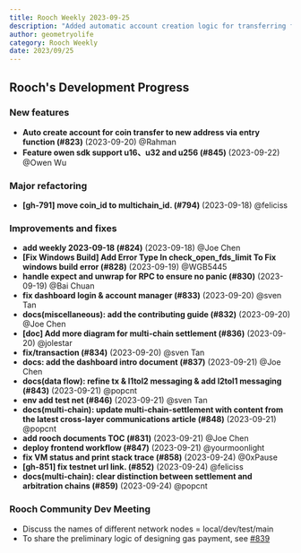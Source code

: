 ```yaml
---
title: Rooch Weekly 2023-09-25
description: "Added automatic account creation logic for transferring funds to new accounts, added SDK support for numerical values, refactoring multi-chain IDs, supplemented the document TOC and content, and fixed minor issues"
author: geometryolife
category: Rooch Weekly
date: 2023/09/25
---
```



<PostHeader />

## Rooch's Development Progress

### New features

- **Auto create account for coin transfer to new address via entry function (#823)** (2023-09-20) @Rahman
- **Feature owen sdk support u16、u32 and u256 (#845)** (2023-09-22) @Owen Wu

### Major refactoring

- **[gh-791] move coin_id to multichain_id. (#794)** (2023-09-18) @feliciss

### Improvements and fixes

- **add weekly 2023-09-18 (#824)** (2023-09-18) @Joe Chen
- **[Fix Windows Build] Add Error Type In check_open_fds_limit To Fix windows build error (#828)** (2023-09-19) @WGB5445
- **handle expect and unwrap for RPC to ensure no panic (#830)** (2023-09-19) @Bai Chuan
- **fix dashboard login & account manager (#833)** (2023-09-20) @sven Tan
- **docs(miscellaneous): add the contributing guide (#832)** (2023-09-20) @Joe Chen
- **[doc] Add more diagram for multi-chain settlement (#836)** (2023-09-20) @jolestar
- **fix/transaction (#834)** (2023-09-20) @sven Tan
- **docs: add the dashboard intro document (#837)** (2023-09-21) @Joe Chen
- **docs(data flow): refine tx & l1tol2 messaging & add l2tol1 messaging (#843)** (2023-09-21) @popcnt
- **env add test net (#846)** (2023-09-21) @sven Tan
- **docs(multi-chain): update multi-chain-settlement with content from the latest cross-layer communications article (#848)** (2023-09-21) @popcnt
- **add rooch documents TOC (#831)** (2023-09-21) @Joe Chen
- **deploy frontend workflow (#847)** (2023-09-21) @yourmoonlight
- **fix VM status and print stack trace (#858)** (2023-09-24) @0xPause
- **[gh-851] fix testnet url link. (#852)** (2023-09-24) @feliciss
- **docs(multi-chain): clear distinction between settlement and arbitration chains (#859)** (2023-09-24) @popcnt

### Rooch Community Dev Meeting

- Discuss the names of different network nodes = local/dev/test/main
- To share the preliminary logic of designing gas payment, see [#839](https://github.com/rooch-network/rooch/issues/839)
